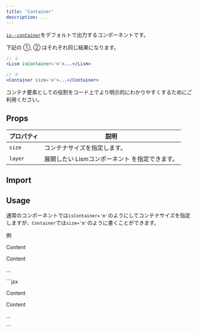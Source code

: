 ```yaml
---
title: 'Container'
description: ...
---
```


[`is--container`](/ja/css/layout-state/#is--container)をデフォルトで出力するコンポーネントです。

下記の ①, ② はそれぞれ同じ結果になります。
```jsx
// ①
<Lism isContainer='m'>...</Lism>

// ②
<Container size='m'>...</Container>
```


コンテナ要素としての役割をコード上でより明示的にわかりやすくするためにご利用ください。


## Props
| プロパティ | 説明 |
|---|---|
| `size` | コンテナサイズを指定します。|
| `layer` | 展開したい Lismコンポーネント を指定できます。|


## Import

<ImportPackage component='Container' />


## Usage

通常のコンポーネントでは`isContainer='m'`のようにしてコンテナサイズを指定しますが、`Container`では`size='m'`のように書くことができます。

<Preview>
	<PreviewTitle>例</PreviewTitle>
	<PreviewArea resize p={20}>
		<Container size='m' isFlow p='40'>
			<p>Content</p>
			<p>Content</p>
			<p>...</p>
		</Container>
	</PreviewArea>
	<PreviewCode>
		```jsx
		<Container size='m' isFlow p='40'>
			<p>Content</p>
			<p>Content</p>
			<p>...</p>
		</Container>
		```
	</PreviewCode>
</Preview>
